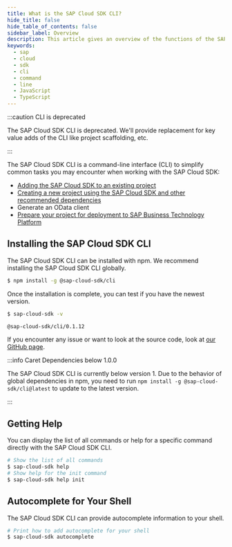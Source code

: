 ```yaml
---
title: What is the SAP Cloud SDK CLI?
hide_title: false
hide_table_of_contents: false
sidebar_label: Overview
description: This article gives an overview of the functions of the SAP Cloud SDK CLI and how to install it.
keywords:
  - sap
  - cloud
  - sdk
  - cli
  - command
  - line
  - JavaScript
  - TypeScript
---
```


:::caution CLI is deprecated

The SAP Cloud SDK CLI is deprecated.
We'll provide replacement for key value adds of the CLI like project scaffolding, etc.

:::

The SAP Cloud SDK CLI is a command-line interface (CLI) to simplify common tasks you may encounter when working with the SAP Cloud SDK:

- [Adding the SAP Cloud SDK to an existing project](./init.mdx)
- [Creating a new project using the SAP Cloud SDK and other recommended dependencies](./init.mdx)
- Generate an OData client
- [Prepare your project for deployment to SAP Business Technology Platform](./package.mdx)

## Installing the SAP Cloud SDK CLI

The SAP Cloud SDK CLI can be installed with npm.
We recommend installing the SAP Cloud SDK CLI globally.

```bash
$ npm install -g @sap-cloud-sdk/cli
```

Once the installation is complete, you can test if you have the newest version.

```bash
$ sap-cloud-sdk -v

@sap-cloud-sdk/cli/0.1.12
```

If you encounter any issue or want to look at the source code, look at [our GitHub page](https://github.com/SAP/cloud-sdk-cli).

:::info Caret Dependencies below 1.0.0

The SAP Cloud SDK CLI is currently below version 1.
Due to the behavior of global dependencies in npm, you need to run `npm install -g @sap-cloud-sdk/cli@latest` to update to the latest version.

:::

## Getting Help

You can display the list of all commands or help for a specific command directly with the SAP Cloud SDK CLI.

```bash
# Show the list of all commands
$ sap-cloud-sdk help
# Show help for the init command
$ sap-cloud-sdk help init
```

## Autocomplete for Your Shell

The SAP Cloud SDK CLI can provide autocomplete information to your shell.

```bash
# Print how to add autocomplete for your shell
$ sap-cloud-sdk autocomplete
```
